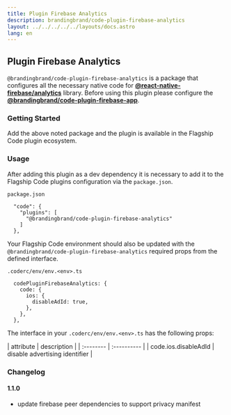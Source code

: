 ```yaml
---
title: Plugin Firebase Analytics
description: brandingbrand/code-plugin-firebase-analytics
layout: ../../../../../layouts/docs.astro
lang: en
---
```



## Plugin Firebase Analytics

`@brandingbrand/code-plugin-firebase-analytics` is a package that configures all the necessary native code for [**@react-native-firebase/analytics**](https://github.com/invertase/react-native-firebase/tree/main/packages/analytics) library. Before using this plugin please configure the [**@brandingbrand/code-plugin-firebase-app**](/en/packages/plugins/firebase-app).

### Getting Started

<div class="flex w-full my-6">
  <CodeCopy args="yarn add -D @brandingbrand/code-plugin-firebase-analytics && yarn add @react-native-firebase/analytics@^15.7.0" />
</div>

Add the above noted package and the plugin is available in the Flagship Code plugin ecosystem.

### Usage

After adding this plugin as a dev dependency it is necessary to add it to the Flagship Code plugins configuration via the `package.json`.

`package.json`

```
  "code": {
    "plugins": [
      "@brandingbrand/code-plugin-firebase-analytics"
    ]
  },
```

Your Flagship Code environment should also be updated with the `@brandingbrand/code-plugin-firebase-analytics` required props from the defined interface.

`.coderc/env/env.<env>.ts`

```
  codePluginFirebaseAnalytics: {
    code: {
      ios: {
        disableAdId: true,
      },
    },
  },
```

The interface in your `.coderc/env/env.<env>.ts` has the following props:

<div class="my-4 overflow-scroll">
  | attribute | description | | :-------- | :---------- | | code.ios.disableAdId
  | disable advertising identifier |
</div>

### Changelog

#### 1.1.0

- update firebase peer dependencies to support privacy manifest
